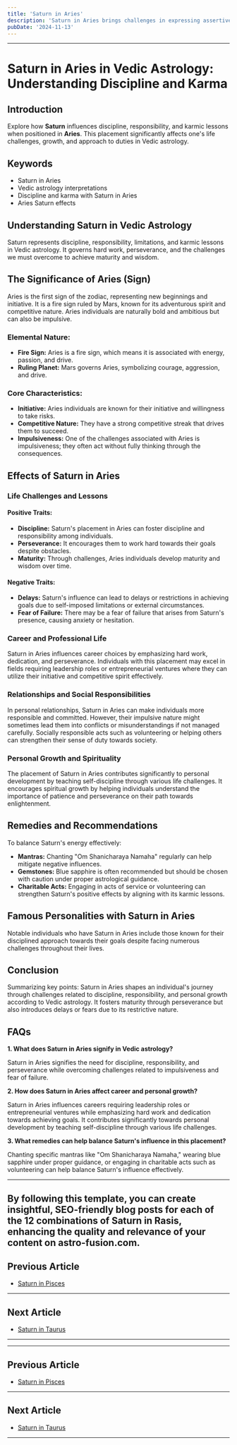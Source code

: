 ```yaml
---
title: 'Saturn in Aries'
description: 'Saturn in Aries brings challenges in expressing assertiveness and initiative. Individuals may experience delays in taking action but develop patience and resilience over time.'
pubDate: '2024-11-13'
---
```


---

# Saturn in Aries in Vedic Astrology: Understanding Discipline and Karma

## Introduction

Explore how **Saturn** influences discipline, responsibility, and karmic lessons when positioned in **Aries**. This placement significantly affects one's life challenges, growth, and approach to duties in Vedic astrology.

## Keywords

- Saturn in Aries
- Vedic astrology interpretations
- Discipline and karma with Saturn in Aries
- Aries Saturn effects

## Understanding Saturn in Vedic Astrology

Saturn represents discipline, responsibility, limitations, and karmic lessons in Vedic astrology. It governs hard work, perseverance, and the challenges we must overcome to achieve maturity and wisdom.

## The Significance of Aries (Sign)

Aries is the first sign of the zodiac, representing new beginnings and initiative. It is a fire sign ruled by Mars, known for its adventurous spirit and competitive nature. Aries individuals are naturally bold and ambitious but can also be impulsive.

### Elemental Nature:
- **Fire Sign:** Aries is a fire sign, which means it is associated with energy, passion, and drive.
- **Ruling Planet:** Mars governs Aries, symbolizing courage, aggression, and drive.

### Core Characteristics:
- **Initiative:** Aries individuals are known for their initiative and willingness to take risks.
- **Competitive Nature:** They have a strong competitive streak that drives them to succeed.
- **Impulsiveness:** One of the challenges associated with Aries is impulsiveness; they often act without fully thinking through the consequences.

## Effects of Saturn in Aries

### Life Challenges and Lessons

#### Positive Traits:
- **Discipline:** Saturn's placement in Aries can foster discipline and responsibility among individuals.
- **Perseverance:** It encourages them to work hard towards their goals despite obstacles.
- **Maturity:** Through challenges, Aries individuals develop maturity and wisdom over time.

#### Negative Traits:
- **Delays:** Saturn's influence can lead to delays or restrictions in achieving goals due to self-imposed limitations or external circumstances.
- **Fear of Failure:** There may be a fear of failure that arises from Saturn's presence, causing anxiety or hesitation.

### Career and Professional Life

Saturn in Aries influences career choices by emphasizing hard work, dedication, and perseverance. Individuals with this placement may excel in fields requiring leadership roles or entrepreneurial ventures where they can utilize their initiative and competitive spirit effectively.

### Relationships and Social Responsibilities

In personal relationships, Saturn in Aries can make individuals more responsible and committed. However, their impulsive nature might sometimes lead them into conflicts or misunderstandings if not managed carefully. Socially responsible acts such as volunteering or helping others can strengthen their sense of duty towards society.

### Personal Growth and Spirituality

The placement of Saturn in Aries contributes significantly to personal development by teaching self-discipline through various life challenges. It encourages spiritual growth by helping individuals understand the importance of patience and perseverance on their path towards enlightenment.

## Remedies and Recommendations

To balance Saturn's energy effectively:

- **Mantras:** Chanting "Om Shanicharaya Namaha" regularly can help mitigate negative influences.
- **Gemstones:** Blue sapphire is often recommended but should be chosen with caution under proper astrological guidance.
- **Charitable Acts:** Engaging in acts of service or volunteering can strengthen Saturn's positive effects by aligning with its karmic lessons.

## Famous Personalities with Saturn in Aries

Notable individuals who have Saturn in Aries include those known for their disciplined approach towards their goals despite facing numerous challenges throughout their lives.

## Conclusion

Summarizing key points:
Saturn in Aries shapes an individual's journey through challenges related to discipline, responsibility, and personal growth according to Vedic astrology. It fosters maturity through perseverance but also introduces delays or fears due to its restrictive nature.

## FAQs

**1. What does Saturn in Aries signify in Vedic astrology?**

Saturn in Aries signifies the need for discipline, responsibility, and perseverance while overcoming challenges related to impulsiveness and fear of failure.

**2. How does Saturn in Aries affect career and personal growth?**

Saturn in Aries influences careers requiring leadership roles or entrepreneurial ventures while emphasizing hard work and dedication towards achieving goals. It contributes significantly towards personal development by teaching self-discipline through various life challenges.

**3. What remedies can help balance Saturn's influence in this placement?**

Chanting specific mantras like "Om Shanicharaya Namaha," wearing blue sapphire under proper guidance, or engaging in charitable acts such as volunteering can help balance Saturn's influence effectively.

---

By following this template, you can create insightful, SEO-friendly blog posts for each of the 12 combinations of Saturn in Rasis, enhancing the quality and relevance of your content on astro-fusion.com.
---

## Previous Article
- [Saturn in Pisces](/blogs-md/0807_Saturn_in_Rashi/080712_Saturn_in_Pisces.mdx)

---

## Next Article
- [Saturn in Taurus](/blogs-md/0807_Saturn_in_Rashi/080702_Saturn_in_Taurus.mdx)

---
---

## Previous Article
- [Saturn in Pisces](080712_Saturn_in_Pisces.mdx)

---

## Next Article
- [Saturn in Taurus](080702_Saturn_in_Taurus.mdx)

---
